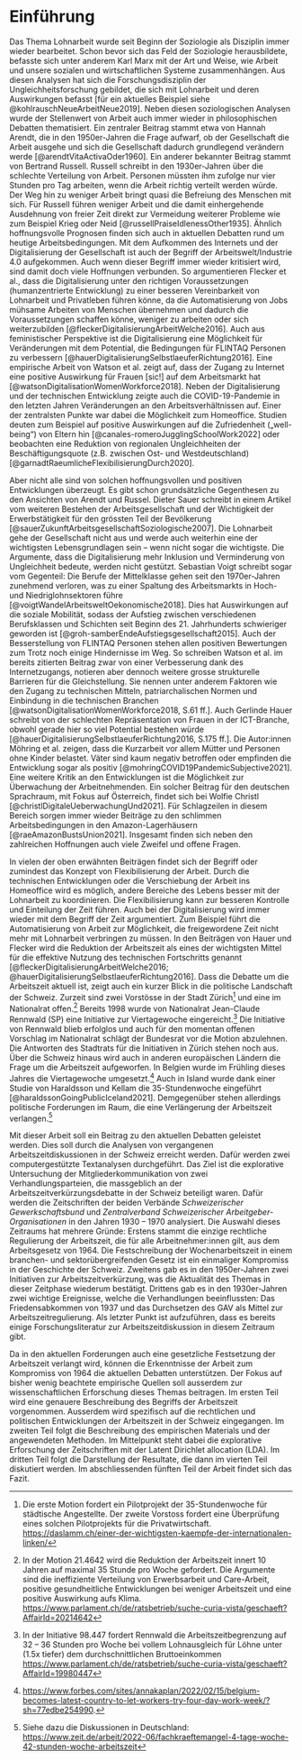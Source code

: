 # Einführung

Das Thema Lohnarbeit wurde seit Beginn der Soziologie als Disziplin immer wieder bearbeitet. Schon bevor sich das Feld der Soziologie herausbildete, befasste sich unter anderem Karl Marx mit der Art und Weise, wie Arbeit und unsere sozialen und wirtschaftlichen Systeme zusammenhängen. Aus diesen Analysen hat sich die Forschungsdisziplin der Ungleichheitsforschung gebildet, die sich mit Lohnarbeit und deren Auswirkungen befasst [für ein aktuelles Beispiel siehe @kohlrauschNeueArbeitNeue2019]. Neben diesen soziologischen Analysen wurde der Stellenwert von Arbeit auch immer wieder in philosophischen Debatten thematisiert. Ein zentraler Beitrag stammt etwa von Hannah Arendt, die in den 1950er-Jahren die Frage aufwarf, ob der Gesellschaft die Arbeit ausgehe und sich die Gesellschaft dadurch grundlegend verändern werde [@arendtVitaActivaOder1960]. Ein anderer bekannter Beitrag stammt von Bertrand Russell. Russell schreibt in den 1930er-Jahren über die schlechte Verteilung von Arbeit. Personen müssten ihm zufolge nur vier Stunden pro Tag arbeiten, wenn die Arbeit richtig verteilt werden würde. Der Weg hin zu weniger Arbeit bringt quasi die Befreiung des Menschen mit sich. Für Russell führen weniger Arbeit und die damit einhergehende Ausdehnung von freier Zeit direkt zur Vermeidung weiterer Probleme wie zum Beispiel Krieg oder Neid [@russellPraiseIdlenessOther1935].  Ähnlich hoffnungsvolle Prognosen finden sich auch in aktuellen Debatten rund um heutige Arbeitsbedingungen. Mit dem Aufkommen des Internets und der Digitalisierung der Gesellschaft ist auch der Begriff der Arbeitswelt/Industrie 4.0 aufgekommen. Auch wenn dieser Begriff immer wieder kritisiert wird, sind damit doch viele Hoffnungen verbunden. So argumentieren Flecker et al., dass die Digitalisierung unter den richtigen Voraussetzungen (humanzentrierte Entwicklung) zu einer besseren Vereinbarkeit von Lohnarbeit und Privatleben führen könne, da die Automatisierung von Jobs mühsame Arbeiten von Menschen übernehmen und dadurch die Voraussetzungen schaffen könne, weniger zu arbeiten oder sich weiterzubilden [@fleckerDigitalisierungArbeitWelche2016]. Auch aus feministischer Perspektive ist die Digitalisierung eine Möglichkeit für Veränderungen mit dem Potential, die Bedingungen für FLINTAQ Personen zu verbessern [@hauerDigitalisierungSelbstlaeuferRichtung2016]. Eine empirische Arbeit von Watson et al. zeigt auf, dass der Zugang zu Internet eine positive Auswirkung für Frauen [sic!] auf dem Arbeitsmarkt hat [@watsonDigitalisationWomenWorkforce2018]. Neben der Digitalisierung und der technischen Entwicklung zeigte auch die COVID-19-Pandemie in den letzten Jahren Veränderungen an den Arbeitsverhältnissen auf. Einer der zentralsten Punkte war dabei die Möglichkeit zum Homeoffice. Studien deuten zum Beispiel auf positive Auswirkungen auf die Zufriedenheit („well-being“) von Eltern hin [@canales-romeroJugglingSchoolWork2022] oder beobachten eine Reduktion von regionalen Ungleichheiten der Beschäftigungsquote (z.B. zwischen Ost- und Westdeutschland) [@garnadtRaeumlicheFlexibilisierungDurch2020]. 

Aber nicht alle sind von solchen hoffnungsvollen und positiven Entwicklungen überzeugt. Es gibt schon grundsätzliche Gegenthesen zu den Ansichten von Arendt und Russel. Dieter Sauer schreibt in einem Artikel vom weiteren Bestehen der Arbeitsgesellschaft und der Wichtigkeit der Erwerbstätigkeit für den grössten Teil der Bevölkerung [@sauerZukunftArbeitsgesellschaftSoziologische2007]. Die Lohnarbeit gehe der Gesellschaft nicht aus und werde auch weiterhin eine der wichtigsten Lebensgrundlagen sein – wenn nicht sogar die wichtigste. Die Argumente, dass die Digitalisierung mehr Inklusion und Verminderung von Ungleichheit bedeute, werden nicht gestützt. Sebastian Voigt schreibt sogar vom Gegenteil: Die Berufe der Mittelklasse gehen seit den 1970er-Jahren zunehmend verloren, was zu einer Spaltung des Arbeitsmarkts in Hoch- und Niedriglohnsektoren führe [@voigtWandelArbeitsweltOekonomische2018]. Dies hat Auswirkungen auf die soziale Mobilität, sodass der Aufstieg zwischen verschiedenen Berufsklassen und Schichten seit Beginn des 21. Jahrhunderts schwieriger geworden ist [@groh-samberEndeAufstiegsgesellschaft2015]. Auch der Besserstellung von FLINTAQ Personen stehen allen positiven Bewertungen zum Trotz noch einige Hindernisse im Weg. So schreiben Watson et al. im bereits zitierten Beitrag zwar von einer Verbesserung dank des Internetzugangs, notieren aber dennoch weitere grosse strukturelle Barrieren für die Gleichstellung. Sie nennen unter anderem Faktoren wie den Zugang zu technischen Mitteln, patriarchalischen Normen und Einbindung in die technischen Branchen [@watsonDigitalisationWomenWorkforce2018, S.61 ff.]. Auch Gerlinde Hauer schreibt von der schlechten Repräsentation von Frauen in der ICT-Branche, obwohl gerade hier so viel Potential bestehen würde [@hauerDigitalisierungSelbstlaeuferRichtung2016, S.175 ff.]. Die Autor:innen Möhring et al. zeigen, dass die Kurzarbeit vor allem Mütter und Personen ohne Kinder belastet. Väter sind kaum negativ betroffen oder empfinden die Entwicklung sogar als positiv [@mohringCOVID19PandemicSubjective2021]. Eine weitere Kritik an den Entwicklungen ist die Möglichkeit zur Überwachung der Arbeitnehmenden. Ein solcher Beitrag für den deutschen Sprachraum, mit Fokus auf Österreich, findet sich bei Wolfie Christl [@christlDigitaleUeberwachungUnd2021]. Für Schlagzeilen in diesem Bereich sorgen immer wieder Beiträge zu den schlimmen Arbeitsbedingungen in den Amazon-Lagerhäusern [@raeAmazonBustsUnion2021]. Insgesamt finden sich neben den zahlreichen Hoffnungen auch viele Zweifel und offene Fragen.

In vielen der oben erwähnten Beiträgen findet sich der Begriff oder zumindest das Konzept von Flexibilisierung der Arbeit. Durch die technischen Entwicklungen oder die Verschiebung der Arbeit ins Homeoffice wird es möglich, andere Bereiche des Lebens besser mit der Lohnarbeit zu koordinieren. Die Flexibilisierung kann zur besseren Kontrolle und Einteilung der Zeit führen. Auch bei der Digitalisierung wird immer wieder mit dem Begriff der Zeit argumentiert. Zum Beispiel führt die Automatisierung von Arbeit zur Möglichkeit, die freigewordene Zeit nicht mehr mit Lohnarbeit verbringen zu müssen. In den Beiträgen von Hauer und Flecker wird die Reduktion der Arbeitszeit als eines der wichtigsten Mittel für die effektive Nutzung des technischen Fortschritts genannt [@fleckerDigitalisierungArbeitWelche2016; @hauerDigitalisierungSelbstlaeuferRichtung2016]. Dass die Debatte um die Arbeitszeit aktuell ist, zeigt auch ein kurzer Blick in die politische Landschaft der Schweiz. Zurzeit sind zwei Vorstösse in der Stadt Zürich^[Die erste Motion fordert ein Pilotprojekt der 35-Stundenwoche für städtische Angestellte. Der zweite Vorstoss fordert eine Überprüfung eines solchen Pilotprojekts für die Privatwirtschaft.  <https://daslamm.ch/einer-der-wichtigsten-kaempfe-der-internationalen-linken/>] und eine im Nationalrat offen.^[In der Motion 21.4642 wird die Reduktion der Arbeitszeit innert 10 Jahren auf maximal 35 Stunde pro Woche gefordert. Die Argumente sind die ineffiziente Verteilung von Erwerbsarbeit und Care-Arbeit, positive gesundheitliche Entwicklungen bei weniger Arbeitszeit und eine positive Auswirkung aufs Klima. <https://www.parlament.ch/de/ratsbetrieb/suche-curia-vista/geschaeft?AffairId=20214642>] Bereits 1998 wurde von Nationalrat Jean-Claude Rennwald (SP) eine Initiative zur Viertagewoche eingereicht.^[In der Initiative 98.447 fordert Rennwald die Arbeitszeitbegrenzung auf 32 – 36 Stunden pro Woche bei vollem Lohnausgleich für Löhne unter (1.5x tiefer) dem durchschnittlichen Bruttoeinkommen <https://www.parlament.ch/de/ratsbetrieb/suche-curia-vista/geschaeft?AffairId=19980447>] Die Initiative von Rennwald blieb erfolglos und auch für den momentan offenen Vorschlag im Nationalrat schlägt der Bundesrat vor die Motion abzulehnen. Die Antworten des Stadtrats für die Initiativen in Zürich stehen noch aus. Über die Schweiz hinaus wird auch in anderen europäischen Ländern die Frage um die Arbeitszeit aufgeworfen. In Belgien wurde im Frühling dieses Jahres die Viertagewoche umgesetzt.^[ <https://www.forbes.com/sites/annakaplan/2022/02/15/belgium-becomes-latest-country-to-let-workers-try-four-day-work-week/?sh=77edbe254990>.] Auch in Island wurde dank einer Studie von Haraldsson und Kellam die 35-Stundenwoche eingeführt [@haraldssonGoingPublicIceland2021]. Demgegenüber stehen allerdings politische Forderungen im Raum, die eine Verlängerung der Arbeitszeit verlangen.^[Siehe dazu die Diskussionen in Deutschland: <https://www.zeit.de/arbeit/2022-06/fachkraeftemangel-4-tage-woche-42-stunden-woche-arbeitszeit>] 

Mit dieser Arbeit soll ein Beitrag zu den aktuellen Debatten geleistet werden. Dies soll durch die Analysen von vergangenen Arbeitszeitdiskussionen in der Schweiz erreicht werden. Dafür werden zwei computergestützte Textanalysen durchgeführt. Das Ziel ist die explorative Untersuchung der Mitgliederkommunikation von zwei Verhandlungsparteien, die massgeblich an der Arbeitszeitverkürzungsdebatte in der Schweiz beteiligt waren. Dafür werden die Zeitschriften der beiden Verbände *Schweizerischer Gewerkschaftsbund* und *Zentralverband Schweizerischer Arbeitgeber-Organisationen* in den Jahren 1930 – 1970 analysiert. Die Auswahl dieses Zeitraums hat mehrere Gründe: Erstens stammt die einzige rechtliche Regulierung der Arbeitszeit, die für alle Arbeitnehmer:innen gilt, aus dem Arbeitsgesetz von 1964. Die Festschreibung der Wochenarbeitszeit in einem branchen- und sektorübergreifenden Gesetz ist ein einmaliger Kompromiss in der Geschichte der Schweiz. Zweitens gab es in den 1950er-Jahren zwei Initiativen zur Arbeitszeitverkürzung, was die Aktualität des Themas in dieser Zeitphase wiederum bestätigt. Drittens gab es in den 1930er-Jahren zwei wichtige Ereignisse, welche die Verhandlungen beeinflussten: Das Friedensabkommen von 1937 und das Durchsetzen des GAV als Mittel zur Arbeitszeitregulierung. Als letzter Punkt ist aufzuführen, dass es bereits einige Forschungsliteratur zur Arbeitszeitdiskussion in diesem Zeitraum gibt.

Da in den aktuellen Forderungen auch eine gesetzliche Festsetzung der Arbeitszeit verlangt wird, können die Erkenntnisse der Arbeit zum Kompromiss von 1964 die aktuellen Debatten unterstützen. Der Fokus auf bisher wenig beachtete empirische Quellen soll ausserdem zur wissenschaftlichen Erforschung dieses Themas beitragen. Im ersten Teil wird eine genauere Beschreibung des Begriffs der Arbeitszeit vorgenommen. Ausserdem wird spezifisch auf die rechtlichen und politischen Entwicklungen der Arbeitszeit in der Schweiz eingegangen. Im zweiten Teil folgt die Beschreibung des empirischen Materials und der angewendeten Methoden. Im Mittelpunkt steht dabei die explorative Erforschung der Zeitschriften mit der Latent Dirichlet allocation (LDA). Im dritten Teil folgt die Darstellung der Resultate, die dann im vierten Teil diskutiert werden. Im abschliessenden fünften Teil der Arbeit findet sich das Fazit.
